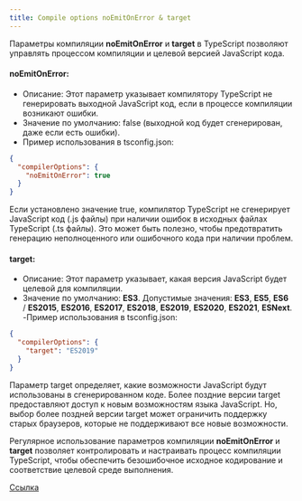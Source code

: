 ```yaml
---
title: Compile options noEmitOnError & target
---
```


Параметры компиляции **noEmitOnError** и **target** в TypeScript позволяют управлять процессом компиляции и целевой версией JavaScript кода.

#### noEmitOnError:

- Описание: Этот параметр указывает компилятору TypeScript не генерировать выходной JavaScript код, если в процессе компиляции возникают ошибки.
- Значение по умолчанию: false (выходной код будет сгенерирован, даже если есть ошибки).
- Пример использования в tsconfig.json:

```json
{
  "compilerOptions": {
    "noEmitOnError": true
  }
}
```

Если установлено значение true, компилятор TypeScript не сгенерирует JavaScript код (.js файлы) при наличии ошибок в исходных файлах TypeScript (.ts файлы). Это может быть полезно, чтобы предотвратить генерацию неполноценного или ошибочного кода при наличии проблем.

#### target:

- Описание: Этот параметр указывает, какая версия JavaScript будет целевой для компиляции.
- Значение по умолчанию: **ES3**.
  Допустимые значения: **ES3**, **ES5**, **ES6** / **ES2015**, **ES2016**, **ES2017**, **ES2018**, **ES2019**, **ES2020**, **ES2021**, **ESNext**.
  -Пример использования в tsconfig.json:

```json
{
  "compilerOptions": {
    "target": "ES2019"
  }
}
```

Параметр target определяет, какие возможности JavaScript будут использованы в сгенерированном коде. Более поздние версии target предоставляют доступ к новым возможностям языка JavaScript. Но, выбор более поздней версии target может ограничить поддержку старых браузеров, которые не поддерживают все новые возможности.

Регулярное использование параметров компиляции **noEmitOnError** и **target** позволяет контролировать и настраивать процесс компиляции TypeScript, чтобы обеспечить безошибочное исходное кодирование и соответствие целевой среде выполнения.

[Ссылка](https://metanit.com/web/typescript/2.6.php)
